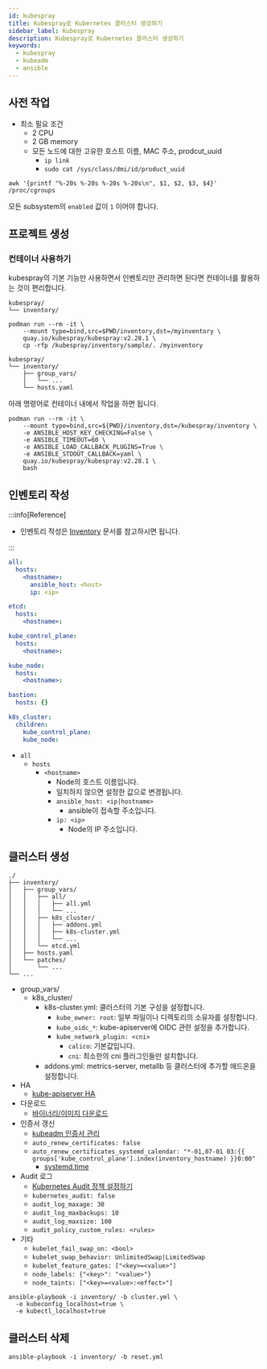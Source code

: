 ```yaml
---
id: kubespray
title: Kubespray로 Kubernetes 클러스터 생성하기
sidebar_label: Kubespray
description: Kubespray로 Kubernetes 클러스터 생성하기
keywords:
  - kubespray
  - kubeadm
  - ansible
---
```


## 사전 작업

- 최소 필요 조건
  - 2 CPU
  - 2 GB memory
  - 모든 노드에 대한 고유한 호스트 이름, MAC 주소, prodcut_uuid
    - `ip link`
    - `sudo cat /sys/class/dmi/id/product_uuid`

```shell
awk '{printf "%-20s %-20s %-20s %-20s\n", $1, $2, $3, $4}' /proc/cgroups
```

모든 subsystem의 `enabled` 값이 `1` 이어야 합니다.

## 프로젝트 생성

### 컨테이너 사용하기

kubespray의 기본 기능만 사용하면서 인벤토리만 관리하면 된다면 컨테이너를 활용하는 것이 편리합니다.

```shell
kubespray/
└── inventory/
```

```shell
podman run --rm -it \
    --mount type=bind,src=$PWD/inventory,dst=/myinventory \
    quay.io/kubespray/kubespray:v2.28.1 \
    cp -rfp /kubespray/inventory/sample/. /myinventory
```

```shell
kubespray/
└── inventory/
    ├── group_vars/
    │   └── ...
    └── hosts.yaml
```

아래 명령어로 컨테이너 내에서 작업을 하면 됩니다.

```shell
podman run --rm -it \
    --mount type=bind,src=${PWD}/inventory,dst=/kubespray/inventory \
    -e ANSIBLE_HOST_KEY_CHECKING=False \
    -e ANSIBLE_TIMEOUT=60 \
    -e ANSIBLE_LOAD_CALLBACK_PLUGINS=True \
    -e ANSIBLE_STDOUT_CALLBACK=yaml \
    quay.io/kubespray/kubespray:v2.28.1 \
    bash
```

## 인벤토리 작성

:::info[Reference]

- 인벤토리 작성은 [Inventory](/docs/mlops/mlops/ansible/inventory.mdx) 문서를 참고하시면 됩니다.

:::

```yaml title="inventory/hosts.yaml"
all:
  hosts:
    <hostname>:
      ansible_host: <host>
      ip: <ip>

etcd:
  hosts:
    <hostname>:

kube_control_plane:
  hosts:
    <hostname>:

kube_node:
  hosts:
    <hostname>:

bastion:
  hosts: {}

k8s_cluster:
  children:
    kube_control_plane:
    kube_node:
```

- `all`
  - `hosts`
    - `<hostname>`
      - Node의 호스트 이름입니다.
      - 일치하지 않으면 설정한 값으로 변경됩니다.
      - `ansible_host: <ip|hostname>`
        - ansible이 접속할 주소입니다.
      - `ip: <ip>`
        - Node의 IP 주소입니다.

## 클러스터 생성

```shell
./
├── inventory/
│   ├── group_vars/
│   │   ├── all/
│   │   │   ├── all.yml
│   │   │   └── ...
│   │   ├── k8s_cluster/
│   │   │   ├── addons.yml
│   │   │   ├── k8s-cluster.yml
│   │   │   └── ...
│   │   └── etcd.yml
│   ├── hosts.yaml
│   └── patches/
│       └── ...
└── ...
```

- group_vars/
  - k8s_cluster/
    - k8s-cluster.yml: 클러스터의 기본 구성을 설정합니다.
      - `kube_owner: root`: 일부 파일이나 디렉토리의 소유자를 설정합니다.
      - `kube_oidc_*`: kube-apiserver에 OIDC 관련 설정을 추가합니다.
      - `kube_network_plugin: <cni>`
        - `calico`: 기본값입니다.
        - `cni`: 최소한의 cni 플러그인들만 설치합니다.
    - addons.yml: metrics-server, metallb 등 클러스터에 추가할 애드온을 설정합니다.
- HA
  - [kube-apiserver HA](/docs/mlops/kubernetes/cluster/kubespray/ha.mdx)
- 다운로드
  - [바이너리/이미지 다운로드](/docs/mlops/kubernetes/cluster/kubespray/download.mdx)
- 인증서 갱신
  - [kubeadm 인증서 관리](/docs/mlops/kubernetes/cluster/kubeadm/certs.mdx)
  - `auto_renew_certificates: false`
  - `auto_renew_certificates_systemd_calendar: "*-01,07-01 03:{{ groups['kube_control_plane'].index(inventory_hostname) }}0:00"`
    - [systemd.time](https://www.freedesktop.org/software/systemd/man/latest/systemd.time.html)
- Audit 로그
  - [Kubernetes Audit 정책 설정하기](/docs/mlops/kubernetes/security/audit.mdx)
  - `kubernetes_audit: false`
  - `audit_log_maxage: 30`
  - `audit_log_maxbackups: 10`
  - `audit_log_maxsize: 100`
  - `audit_policy_custom_rules: <rules>`
- 기타
  - `kubelet_fail_swap_on: <bool>`
  - `kubelet_swap_behavior: UnlimitedSwap|LimitedSwap`
  - `kubelet_feature_gates: ["<key>=<value>"]`
  - `node_labels: {"<key>": "<value>"}`
  - `node_taints: ["<key>=<value>:<effect>"]`

```shell
ansible-playbook -i inventory/ -b cluster.yml \
  -e kubeconfig_localhost=true \
  -e kubectl_localhost=true
```

## 클러스터 삭제

```shell
ansible-playbook -i inventory/ -b reset.yml
```
